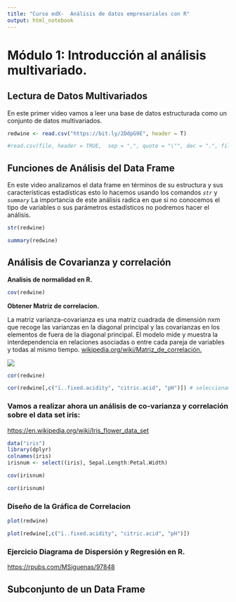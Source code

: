 ```yaml
---
title: "Curso edX-  Análisis de datos empresariales con R"
output: html_notebook
---
```

# Módulo 1: Introducción al análisis multivariado.

## Lectura de Datos Multivariados

En este primer video vamos a leer una base de datos estructurada como un conjunto de datos multivariados.

```r
redwine <- read.csv("https://bit.ly/2DdpG9E", header = T)

#read.csv(file, header = TRUE,  sep = ",", quote = "\"", dec = ".", fill = TRUE,  comment.char= "", ...)
```

## Funciones de Análisis del Data Frame

En este video analizamos el data frame en términos de su estructura y sus características estadísticas esto lo hacemos usando los comandos *`str`* y *`summary`* 
La importancia de este análisis radica en que si no conocemos el tipo de variables o sus parámetros estadísticos no podremos hacer el análisis.

```r
str(redwine)
```

```r
summary(redwine) 
```

## Análisis de Covarianza y correlación

**Analisis de normalidad en R.**

```r
cov(redwine)
```

**Obtener Matriz de correlacion.**

La matriz varianza–covarianza es una matriz cuadrada de dimensión nxm que recoge las varianzas en la diagonal principal y las covarianzas en los elementos de fuera de la diagonal principal.  El modelo mide y muestra la interdependencia en relaciones asociadas o entre cada pareja de variables y todas al mismo tiempo. [wikipedia.org/wiki/Matriz_de_correlación.](https://es.wikipedia.org/wiki/Matriz_de_correlaci%C3%B3n)

![](https://courses.edx.org/assets/courseware/v1/2d42bba62009d0f9c6de8a563c43cde5/asset-v1:AnahuacX+UAMY.CP4.2x+3T2020+type@asset+block/matriz-varianza_covarianza.png)

```r
cor(redwine)
```

```r
cor(redwine[,c("ï..fixed.acidity", "citric.acid", "pH")]) # seleccionamos solo algunas variables del df
```

### Vamos a realizar ahora un análisis de co-varianza y correlación sobre el data set iris:

[https://en.wikipedia.org/wiki/Iris_flower_data_set](https://en.wikipedia.org/wiki/Iris_flower_data_set)

```r
data("iris")
library(dplyr)
colnames(iris)
irisnum <- select((iris), Sepal.Length:Petal.Width)
```

```r
cov(irisnum)
```

```r
cor(irisnum)
```

### Diseño de la Gráfica de Correlacion

```r
plot(redwine)
```

```r
plot(redwine[,c("ï..fixed.acidity", "citric.acid", "pH")])
```

### Ejercicio Diagrama de Dispersión y Regresión en R.

[https://rpubs.com/MSiguenas/97848](https://rpubs.com/MSiguenas/97848)

## Subconjunto de un Data Frame



































